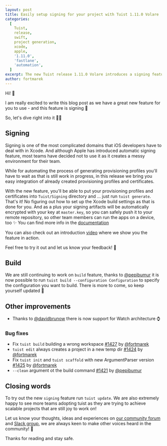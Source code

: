 ```yaml
---
layout: post
title: Easily setup signing for your project with Tuist 1.11.0 Volare
categories:
  [
    Tuist,
    release,
    swift,
    project generation,
    xcode,
    apple,
    '1.11.0',
    'fastlane',
    'automation',
  ]
excerpt: The new Tuist release 1.11.0 Volare introduces a signing feature to help you with maintaining and integrating your signing artifacts.
author: fortmarek
---
```


Hi! 👋

I am really excited to write this blog post as we have a great new feature for you to use -
and this feature is signing 🔑

So, let's dive right into it 🏊‍♂️

## Signing

Signing is one of the most complicated domains that iOS developers 
have to deal with in Xcode. And although Apple has introduced automatic signing feature,
most teams have decided not to use it as it creates a messy environment for their team.

While for automating the process of generating provisioning profiles you'll have to wait as
that is still work in progress, in this release we bring you easy integration of already
created provisioning profiles and certificates.

With the new feature, you'll be able to put your provisioning profiles and certificates 
into `Tuist/Signing` directory and ... just run `tuist generate`. That's it!
No figuring out how to set up the Xcode build settings as that is done for you.
And as a plus your signing artifacts will be automatically encrypted with
your key at `master.key`, so you can safely push it to your remote
repository, so other team members can run the apps on a device, too ✨
You can find more info in the [documentation](https://tuist.io/docs/signing/signing/)

You can also check out an introduction [video](https://youtu.be/WGKp1EHcpME) where we
show you the feature in action.

Feel free to try it out and let us know your feedback! 🙂

## Build

We are still continuing to work on `build` feature, thanks to [@pepibumur](https://github.com/pepibumur)
it is now possible to run `tuist build --configuration Configuration` to specify the configuration you want to build.
There is more to come, so keep yourself updated 📝

## Other improvements

- Thanks to [@davidbrunow](https://github.com/davidbrunow) there is now support for Watch architecture ⌚

### Bug fixes

- Fix `tuist build` building a wrong workspace [#1427](https://github.com/tuist/tuist/pull/1427) by [@fortmarek](https://github.com/fortmarek)
- `tuist edit` always creates a project in a new temp dir [#1424](https://github.com/tuist/tuist/pull/1424) by [@fortmarek](https://github.com/fortmarek)
- Fix `tuist init` and `tuist scaffold` with new ArgumentParser version [#1425](https://github.com/tuist/tuist/pull/1425) by [@fortmarek](https://github.com/fortmarek)
- `--clean` argument ot the build command [#1421](https://github.com/tuist/tuist/pull/1421) by [@pepibumur](https://github.com/pepibumur)

## Closing words

To try out the new `signing` feature run `tuist update`.
We are also extremely happy to see more teams adopting tuist
as they are trying to achieve scalable projects
that are still joy to work on!

Let us know your thoughts, ideas and experiences on [our community forum](https://community.tuist.io) and [Slack group](https://slack.tuist.io),
we are always keen to make other voices heard in the community! 🙂

Thanks for reading and stay safe.